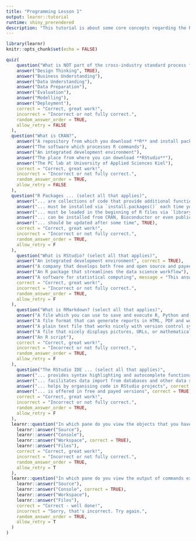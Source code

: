 ```yaml
---
title: "Programming Lesson 1"
output: learnr::tutorial
runtime: shiny_prerendered
description: "This tutorial is about some core concepts regarding the R programming language."
---
```


```r
library(learnr)
knitr::opts_chunk$set(echo = FALSE)
```


```r
quiz(
    question("What is NOT part of the cross-industry standard process for Data Mining?",
    answer("Design Thinking", TRUE),
    answer("Business Understanding"),
    answer("Data Understanding"),
    answer("Data Preparation"),
    answer("Evaluation"),
    answer("Modelling"),
    answer("Deployment"),
    correct = "Correct, great work!",
    incorrect = "Incorrect or not fully correct.",
    random_answer_order = TRUE,
    allow_retry = FALSE
  ),
  question("What is CRAN?",
    answer("A repository from which you download **R** and install packages", correct = TRUE),
    answer("The software which processes R commands"),
    answer("An integrated development environment"),
    answer("The place from where you can download **RStudio**"),
    answer("The PC lab at University of Applied Sciences Kiel"),
    correct = "Correct, great work!",
    incorrect = "Incorrect or not fully correct.",
    random_answer_order = TRUE,
    allow_retry = FALSE
  ),
  question("R Packages ... (select all that applies)",
    answer("... are collections of code that provide additional functionality", TRUE),
    answer("... must be installed via `install.packages()` each time you want to use it."),
    answer("... must be loaded in the beginning of R files via `library()` to use their functionalities.", TRUE),
    answer("... can be installed from CRAN, Bioconductor or even public Github pages.", TRUE),
    answer("... should be updated after some time", TRUE),
    correct = "Correct, great work!",
    incorrect = "Incorrect or not fully correct.",
    random_answer_order = TRUE,
    allow_retry = F
  ),
    question("What is RStudio? (select all that applies)",
    answer("An integrated development environment", correct = TRUE),
    answer("A company that develops both free and open source and payed enterprise-ready products", correct = TRUE),
    answer("An R package that streamlines the data science workflow"),
    answer("A software for statistical computing", message = "This answer describes R"),
    correct = "Correct, great work!",
    incorrect = "Incorrect or not fully correct.",
    random_answer_order = TRUE,
    allow_retry = F
  ),
    question("What is RMarkdown? (select all that applies)",
    answer("A file which you can use to save and execute R, Python and SQL code.", correct = TRUE),
    answer("A file format that can generate reports in HTML, PDF and word format.", correct = TRUE),
    answer("A plain text file that works nicely with version control systems.", correct = TRUE),
    answer("A file that nicely displays pictures, URLs, or mathematical equations.", correct = TRUE),
    answer("An R script"),
    correct = "Correct, great work!",
    incorrect = "Incorrect or not fully correct.",
    random_answer_order = TRUE,
    allow_retry = F
  ),
    question("The RStudio IDE ... (select all that applies)",
    answer("... provides syntax highlighting and autocomplete functionality", correct = TRUE),
    answer("... facilitates data import from databases and other data sources", correct = TRUE),
    answer("... helps by organising code in RStudio projects", correct = TRUE),
    answer("... is offered in free and payed versions", correct = TRUE),
    correct = "Correct, great work!",
    incorrect = "Incorrect or not fully correct.",
    random_answer_order = TRUE,
    allow_retry = F
  ),
  learnr::question("In which pane do you view the objects that you have created in **R**?",
    learnr::answer("Source"),
    learnr::answer("Console"),
    learnr::answer("Workspace", correct = TRUE),
    learnr::answer("Files"),
    correct = "Correct, great work!",
    incorrect = "Incorrect or not fully correct.",
    random_answer_order = TRUE,
    allow_retry = T
  ),
  learnr::question("In which pane do you view the output of commands executed from a script file?",
    learnr::answer("Source"),
    learnr::answer("Console", correct = TRUE),
    learnr::answer("Workspace"),
    learnr::answer("Files"),
    correct = "Correct - well done!",
    incorrect = "Sorry, that's incorrect. Try again.",
    random_answer_order = TRUE,
    allow_retry = T
  )
)
```


```r

```

